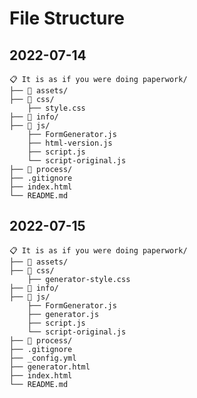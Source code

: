 # File Structure {#sec-filestructure}

## 2022-07-14

```
📋 It is as if you were doing paperwork/
├── 📁 assets/
├── 📁 css/
    ├── style.css
├── 📁 info/
├── 📁 js/
    ├── FormGenerator.js
    ├── html-version.js
    ├── script.js
    └── script-original.js
├── 📁 process/    
├── .gitignore
├── index.html
└── README.md
```

## 2022-07-15

```
📋 It is as if you were doing paperwork/
├── 📁 assets/
├── 📁 css/
    ├── generator-style.css
├── 📁 info/
├── 📁 js/
    ├── FormGenerator.js
    ├── generator.js
    ├── script.js
    └── script-original.js
├── 📁 process/    
├── .gitignore
├── _config.yml
├── generator.html
├── index.html
└── README.md
```
